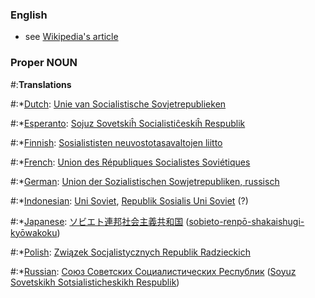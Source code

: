 ===English===
*see [[w:Soviet Union|Wikipedia's article]]

===Proper NOUN===
#:'''Translations'''
#:*[[Dutch]]: [[Unie van Socialistische Sovjetrepublieken]]
#:*[[Esperanto]]: [[Sojuz Sovetskiĥ Socialistiĉeskiĥ Respublik]]
#:*[[Finnish]]: [[Sosialististen neuvostotasavaltojen liitto]]
#:*[[French]]: [[Union des Républiques Socialistes Soviétiques]]
#:*[[German]]: [[Union der Sozialistischen Sowjetrepubliken, russisch]]
#:*[[Indonesian]]: [[Uni Soviet]], [[Republik Sosialis Uni Soviet]] (?)
#:*[[Japanese]]: [[ソビエト]][[連邦]][[社会主義]][[共和国]] ([[sobieto-renpō-shakaishugi-kyōwakoku]])
#:*[[Polish]]: [[Związek Socjalistycznych Republik Radzieckich]]
#:*[[Russian]]: [[Союз Советских Социалистических Республик]] ([[Soyuz Sovetskikh Sotsialisticheskikh Respublik]])